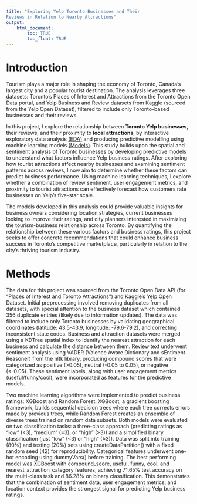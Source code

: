 ```yaml
---
title: "Exploring Yelp Toronto Businesses and Their
Reviews in Relation to Nearby Attractions"
output: 
    html_document:
        toc: TRUE
        toc_float: TRUE
---
```


# Introduction

Tourism plays a major role in shaping the economy of Toronto, Canada’s largest city and a popular tourist destination. The analysis leverages three datasets: Toronto’s Places of Interest and Attractions from the Toronto Open Data portal, and Yelp Business and Review datasets from Kaggle (sourced from the Yelp Open Dataset), filtered to include only Toronto-based businesses and their reviews.

In this project, I explore the relationship between **Toronto Yelp businesses**, their reviews, and their proximity to **local attractions**, by interactive exploratory data analysis [(EDA)](index.html) and producing predictive modelling using machine learning models [(Models)](model.html). This study builds upon the spatial and sentiment analysis of Toronto businesses by developing predictive models to understand what factors influence Yelp business ratings. After exploring how tourist attractions affect nearby businesses and examining sentiment patterns across reviews, I now aim to determine whether these factors can predict business performance. Using machine learning techniques, I explore whether a combination of review sentiment, user engagement metrics, and proximity to tourist attractions can effectively forecast how customers rate businesses on Yelp's five-star scale. 

The models developed in this analysis could provide valuable insights for business owners considering location strategies, current businesses looking to improve their ratings, and city planners interested in maximizing the tourism-business relationship across Toronto. By quantifying the relationship between these various factors and business ratings, this project seeks to offer concrete recommendations that could enhance business success in Toronto's competitive marketplace, particularly in relation to the city's thriving tourism industry.

# Methods

The data for this project was sourced from the Toronto Open Data API (for "Places of Interest and Toronto Attractions") and Kaggle's Yelp Open Dataset. Initial preprocessing involved removing duplicates from all datasets, with special attention to the business dataset which contained 356 duplicate entries (likely due to information updates). The data was filtered to include only Toronto businesses by validating geographical coordinates (latitude: 43.5-43.9, longitude: -79.6-79.2), and correcting inconsistent state codes. Business and attraction datasets were merged using a KDTree spatial index to identify the nearest attraction for each business and calculate the distance between them. Review text underwent sentiment analysis using VADER (Valence Aware Dictionary and sEntiment Reasoner) from the nltk library, producing compound scores that were categorized as positive (>0.05), neutral (-0.05 to 0.05), or negative (<-0.05). These sentiment labels, along with user engagement metrics (useful/funny/cool), were incorporated as features for the predictive models.

Two machine learning algorithms were implemented to predict business ratings: XGBoost and Random Forest. XGBoost, a gradient boosting framework, builds sequential decision trees where each tree corrects errors made by previous trees, while Random Forest creates an ensemble of diverse trees trained on random data subsets. Both models were evaluated on two classification tasks: a three-class approach (predicting ratings as "low" (<3), "medium" (=3), or "high" (>3)) and a simplified binary classification (just "low" (<3) or "high" (≥3)). Data was split into training (80%) and testing (20%) sets using createDataPartition() with a fixed random seed (42) for reproducibility. Categorical features underwent one-hot encoding using dummyVars() before training. The best performing model was XGBoost with compound_score, useful, funny, cool, and nearest_attraction_category features, achieving 71.65% test accuracy on the multi-class task and 86.28% on binary classification. This demonstrates that the combination of sentiment data, user engagement metrics, and location context provides the strongest signal for predicting Yelp business ratings.